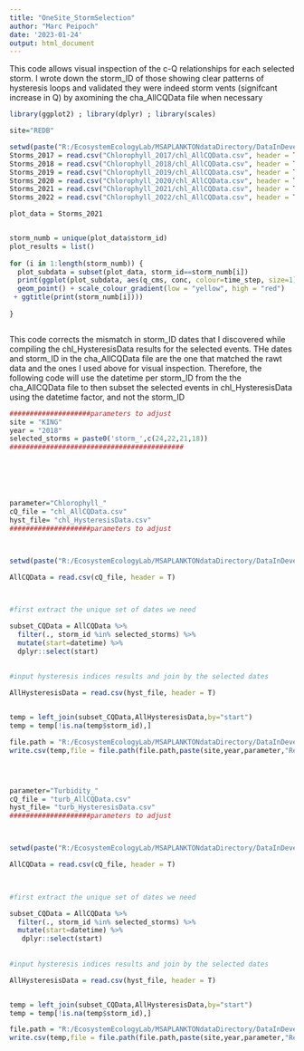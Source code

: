 ```yaml
---
title: "OneSite_StormSelection"
author: "Marc Peipoch"
date: '2023-01-24'
output: html_document
---
```


This code allows visual inspection of the c-Q relationships for each selected storm. I wrote down the storm_ID of those showing clear
patterns of hysteresis loops and validated they were indeed storm vents (signifcant increase in Q) by axomining the cha_AllCQData file when necessary
```r
library(ggplot2) ; library(dplyr) ; library(scales)

site="REDB"

setwd(paste("R:/EcosystemEcologyLab/MSAPLANKTONdataDirectory/DataInDevelopment/NEONData/",site,"/04_product",sep=""))
Storms_2017 = read.csv("Chlorophyll_2017/chl_AllCQData.csv", header = T)
Storms_2018 = read.csv("Chlorophyll_2018/chl_AllCQData.csv", header = T)
Storms_2019 = read.csv("Chlorophyll_2019/chl_AllCQData.csv", header = T)
Storms_2020 = read.csv("Chlorophyll_2020/chl_AllCQData.csv", header = T)
Storms_2021 = read.csv("Chlorophyll_2021/chl_AllCQData.csv", header = T)
Storms_2022 = read.csv("Chlorophyll_2022/chl_AllCQData.csv", header = T)

```
```r
plot_data = Storms_2021


storm_numb = unique(plot_data$storm_id)
plot_results = list()
  
for (i in 1:length(storm_numb)) {
  plot_subdata = subset(plot_data, storm_id==storm_numb[i])
  print(ggplot(plot_subdata, aes(q_cms, conc, colour=time_step, size=1)) + 
  geom_point() + scale_colour_gradient(low = "yellow", high = "red")
 + ggtitle(print(storm_numb[i])))
  
}



```

This code corrects the mismatch in storm_ID dates that I discovered while compiling the chl_HysteresisData results for the selected events. THe dates and storm_ID in the cha_AllCQData file are the one that matched the rawt data and the ones I used above for visual inspection. Therefore, the following code will use the datetime per storm_ID from the the cha_AllCQData file to then subset the selected events in chl_HysteresisData using the datetime factor, and not the storm_ID
```r
####################parameters to adjust
site = "KING"
year = "2018"
selected_storms = paste0('storm_',c(24,22,21,18))
###########################################






parameter="Chlorophyll_"
cQ_file = "chl_AllCQData.csv"
hyst_file= "chl_HysteresisData.csv"
####################parameters to adjust



setwd(paste("R:/EcosystemEcologyLab/MSAPLANKTONdataDirectory/DataInDevelopment/NEONData/",site,"/04_product/",parameter,year,sep=""))

AllCQData = read.csv(cQ_file, header = T)
 


#first extract the unique set of dates we need 

subset_CQData = AllCQData %>%
  filter(., storm_id %in% selected_storms) %>%
  mutate(start=datetime) %>%
  dplyr::select(start) 
    
    
#input hysteresis indices results and join by the selected dates

AllHysteresisData = read.csv(hyst_file, header = T)


temp = left_join(subset_CQData,AllHysteresisData,by="start")
temp = temp[!is.na(temp$storm_id),]

file.path = "R:/EcosystemEcologyLab/MSAPLANKTONdataDirectory/DataInDevelopment/Aggregations/AggregatedNEONdata/01_input/"
write.csv(temp,file = file.path(file.path,paste(site,year,parameter,"Results.csv",sep="_")))




parameter="Turbidity_"
cQ_file = "turb_AllCQData.csv"
hyst_file= "turb_HysteresisData.csv"
####################parameters to adjust



setwd(paste("R:/EcosystemEcologyLab/MSAPLANKTONdataDirectory/DataInDevelopment/NEONData/",site,"/04_product/",parameter,year,sep=""))

AllCQData = read.csv(cQ_file, header = T)
 


#first extract the unique set of dates we need 

subset_CQData = AllCQData %>%
  filter(., storm_id %in% selected_storms) %>%
  mutate(start=datetime) %>%
   dplyr::select(start) 
    
    
#input hysteresis indices results and join by the selected dates

AllHysteresisData = read.csv(hyst_file, header = T)


temp = left_join(subset_CQData,AllHysteresisData,by="start")
temp = temp[!is.na(temp$storm_id),]

file.path = "R:/EcosystemEcologyLab/MSAPLANKTONdataDirectory/DataInDevelopment/Aggregations/AggregatedNEONdata/01_input/"
write.csv(temp,file = file.path(file.path,paste(site,year,parameter,"Results.csv",sep="_")))

```
